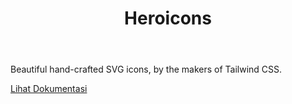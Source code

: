 
<Header>

# Heroicons

</Header>

Beautiful hand-crafted SVG icons, by the makers of Tailwind CSS.

[Lihat Dokumentasi](https://heroicons.com/)
